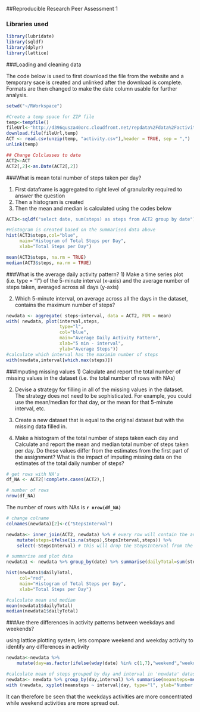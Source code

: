 
##Reproducible Research Peer Assessment 1

### Libraries used
```r
library(lubridate)
library(sqldf)
library(dplyr)
library(lattice)
```

###Loading and cleaning data

The code below is used to first download the file from the website and a temporary sace is created and unlinked after the download is complete.
Formats are then changed to make the date column usable for further analysis.

```r
setwd("~/RWorkspace")

#Create a temp space for ZIP file
temp<-tempfile()
fileUrl<-"http://d396qusza40orc.cloudfront.net/repdata%2Fdata%2Factivity.zip"
download.file(fileUrl,temp)
ACT <- read.csv(unzip(temp, "activity.csv"),header = TRUE, sep = ",")
unlink(temp)

## Change Colclasses to date
ACT2<-ACT
ACT2[,2]<-as.Date(ACT2[,2])
```

###What is mean total number of steps taken per day?

1. First dataframe is aggregated to right level of granularity required to answer the question
2. Then a histogram is created
3. Then the mean and median is calculated using the codes below

```r
ACT3<-sqldf("select date, sum(steps) as steps from ACT2 group by date")

#Histogram is created based on the summarised data above
hist(ACT3$steps,col="blue",
     main="Histogram of Total Steps per Day",
     xlab="Total Steps per Day")

mean(ACT3$steps, na.rm = TRUE)
median(ACT3$steps, na.rm = TRUE)
```

###What is the average daily activity pattern?
1) Make a time series plot (i.e. type = "l") of the 5-minute interval (x-axis) and the average number of steps taken, averaged across all days (y-axis)

2) Which 5-minute interval, on average across all the days in the dataset, contains the maximum number of steps?
```r
newdata <- aggregate( steps~interval, data = ACT2, FUN = mean)
with( newdata, plot(interval,steps,
                    type="l",
                    col="blue",
                    main="Average Daily Activity Pattern",
                    xlab="5 min - interval",
                    ylab="Average Steps"))
#calculate which interval has the maximim number of steps
with(newdata,interval[which.max(steps)])
```

###Imputing missing values
1) Calculate and report the total number of missing values in the dataset (i.e. the total number of rows with NAs)

2) Devise a strategy for filling in all of the missing values in the dataset. The strategy does not need to be sophisticated. For example, you could use the mean/median for that day, or the mean for that 5-minute interval, etc.

3) Create a new dataset that is equal to the original dataset but with the missing data filled in.

4) Make a histogram of the total number of steps taken each day and Calculate and report the mean and median total number of steps taken per day. Do these values differ from the estimates from the first part of the assignment? What is the impact of imputing missing data on the estimates of the total daily number of steps?

```r

# get rows with NA's
df_NA <- ACT2[!complete.cases(ACT2),]

# number of rows
nrow(df_NA)
```
The number of rows with NAs is **`r nrow(df_NA)`**

```r
# change colname
colnames(newdata)[2]<-c("StepsInterval")

newdata<- inner_join(ACT2, newdata) %>% # every row will contain the average steps for the interval StepsInterval from newdata
    mutate(steps=ifelse(is.na(steps),StepsInterval,steps)) %>%
    select(-StepsInterval) # this will drop the StepsInterval from the dataframe

# summarise and plot data
newdata1 <- newdata %>% group_by(date) %>% summarise(dailyTotal=sum(steps))

hist(newdata1$dailyTotal,
     col="red",
     main="Histogram of Total Steps per Day",
     xlab="Total Steps per Day")

#calculate mean and median
mean(newdata1$dailyTotal)
median(newdata1$dailyTotal)

```
###Are there differences in activity patterns between weekdays and weekends?

using lattice plotting system, lets compare weekend and weekday activity to identify any differences in activity

```r
newdata<-newdata %>% 
    mutate(day=as.factor(ifelse(wday(date) %in% c(1,7),"weekend","weekday")))

#calculate mean of steps grouped by day and interval in 'newdata' dataset
newdata<- newdata %>% group_by(day,interval) %>% summarise(meansteps=mean(steps))
with (newdata, xyplot(meansteps ~ interval|day, type="l", ylab="Number of steps",layout=c(1,2)))

```

It can therefore be seen that the weekdays activities are more concentrated while weekend activities are more spread out.
